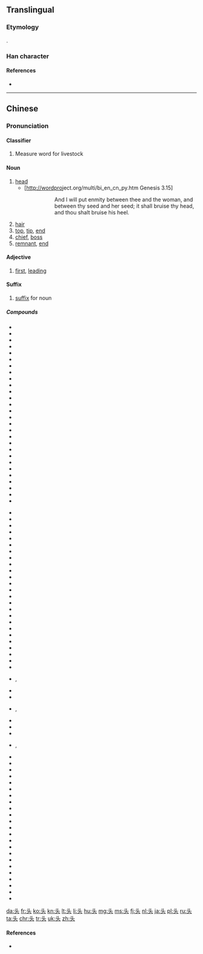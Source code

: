 {{stroke order|strokes=5}}
{{also|頭}}
==Translingual==

===Etymology===
{{Han simp|頭}}.

===Han character===
{{Han char|rn=37|rad=大|as=02|sn=5|four=|canj=X卜大 (XYK), 卜大 (YK)|ids=⿻[[⺀]][[大]]}}

====References====
* {{Han ref|kx=0249.111|hdz=10526.020|uh=5934|ud=22836}}

----

==Chinese==
{{zh-hanzi-box|头|[[頭]]}}

===Pronunciation===
{{zh-pron
|m=tóu
|c=tau4
|h=pfs=thèu
|mn=thâu/thiô/thô͘
|mn_note=thiô and thô͘ are literary
|w=3deu
|ma=y
|cat=n}}

====Classifier====
{{zh-cls|s}}

# Measure word for livestock
#: {{zh-usex|我 有 两 头 猪。|I have two pigs.|link=y}}

====Noun====
{{zh-noun|mw=个}}

# [[head]]
#* [http://wordpro​​ject.org/multi/bi_en_cn_py.htm Genesis 3.15]
#*: {{zh-usex|我 又 要 叫 你 和 女人 彼此 为{wéi} 仇。你 的 后裔 和 女人 的 后裔 也 彼此 为{wéi} 仇。女人 的 后裔 要 伤 你 的 头，你 要 伤 他 的 脚跟。 |And I will put enmity between thee and the woman, and between thy seed and her seed; it shall bruise thy head, and thou shalt bruise his heel.|ref=[http://wordpro​​ject.org/multi/bi_en_cn_py.htm Genesis 3.15 Genesis 3.15]}}
#*:: And I will put enmity between thee and the woman, and between thy seed and her seed; it shall bruise thy head, and thou shalt bruise his heel.
#: {{zh-usex|我 头 不 再 痛 了。|My head doesn't hurt any more.|link=y}}
# [[hair]]
# [[top]], [[tip]], [[end]]
# [[chief]], [[boss]]
# [[remnant]], [[end]]

====Adjective====
{{zh-adj|s}}

# [[first]], [[leading]]

====Suffix====
{{zh-suf|s}}

# [[suffix]] for noun

=====Compounds=====
{{der-top}}
{{top3}}
* {{l|zh|当头炮}}
* {{l|zh|馒头|tr=mántóu}}
* {{l|zh|偏头痛|tr=piāntóutòng}}
* {{l|zh|头班车}}
* {{l|zh|头版}}
* {{l|zh|头半天}}
* {{l|zh|头部}}
* {{l|zh|头彩}}
* {{l|zh|头茬}}
* {{l|zh|头筹}}
* {{l|zh|头等}}
* {{l|zh|头顶}}
* {{l|zh|头发|tr=tóufa}}
* {{l|zh|头盖}}
* {{l|zh|头盖骨|tr=tóugàigǔ}}
* {{l|zh|头高头低}}
* {{l|zh|头功|tr=tóugōng}}
* {{l|zh|头骨|tr=tóugǔ}}
* {{l|zh|头号}}
* {{l|zh|头回生，二回熟}}
* {{l|zh|头会箕敛}}
* {{l|zh|头昏}}
* {{l|zh|头昏目眩}}
* {{l|zh|头昏脑胀}}
* {{l|zh|头昏眼花}}
* {{l|zh|头奖}}
* {{l|zh|头角}}
* {{l|zh|头角峥嵘}}
{{mid3}}
* {{l|zh|头巾}}
* {{l|zh|头颈}}
* {{l|zh|头盔|tr=tóukuī}}
* {{l|zh|头里}}
* {{l|zh|头脸}}
* {{l|zh|头领}}
* {{l|zh|头颅|tr=tóulǔ}}
* {{l|zh|头路}}
* {{l|zh|头面}}
* {{l|zh|头面人物}}
* {{l|zh|头名}}
* {{l|zh|头目|tr=tóumù}}
* {{l|zh|头脑|tr=tóunǎo}}
* {{l|zh|头年}}
* {{l|zh|头牌}}
* {{l|zh|头皮|tr=tóupí}}
* {{l|zh|头皮屑|tr=tóupíxiè}}
* {{l|zh|头破血流}}
* {{l|zh|头前}}
* {{l|zh|头球}}
* {{l|zh|头人}}
* {{l|zh|头纱}}
* {{l|zh|头晌}}
* {{l|zh|头晌案头}}
* {{l|zh|头上长角，身上长刺}}
* {{l|zh|头绳}}, {{l|zh|头绳儿}}
* {{l|zh|头虱}}
* {{l|zh|头饰}}
{{mid3}}
* {{l|zh|头水}}, {{l|zh|头水儿}}
* {{l|zh|头胎}}
* {{l|zh|头套}}
* {{l|zh|头疼|tr=tóuténg}}
* {{l|zh|头疼脑热}}, {{l|zh|头疼脑热的}}
* {{l|zh|头天}}
* {{l|zh|头条新闻}}
* {{l|zh|头痛|tr=tóutòng}}
* {{l|zh|头痛医头，脚痛医脚}}
* {{l|zh|头头儿}}
* {{l|zh|头头是道}}
* {{l|zh|头晚}}
* {{l|zh|头尾}}
* {{l|zh|头衔}}
* {{l|zh|头像}}
* {{l|zh|头屑}}
* {{l|zh|头胸部}}
* {{l|zh|头绪|tr=tóuxù}}
* {{l|zh|头雁}}
* {{l|zh|头油}}
* {{l|zh|头晕}}
* {{l|zh|头晕眼花}}
* {{l|zh|头遭}}
* {{l|zh|头重脚轻}}
* {{l|zh|头子|tr=tóuzi}}
* {{l|zh|洗头|tr=xǐtóu}}
* {{l|zh|芋头|tr=yùtóu}}
* {{l|zh|龙头|tr=lóngtóu}}
{{bottom}}
{{der-bottom}}

[[da:头]]
[[fr:头]]
[[ko:头]]
[[kn:头]]
[[lt:头]]
[[li:头]]
[[hu:头]]
[[mg:头]]
[[ms:头]]
[[fj:头]]
[[nl:头]]
[[ja:头]]
[[pl:头]]
[[ru:头]]
[[ta:头]]
[[chr:头]]
[[tr:头]]
[[uk:头]]
[[zh:头]]

====References====
* {{cite web
| url = http://www.mdbg.net/chindict/chindict.php?page=worddict&wdrst=0&wdqb=头
| title = 头
| work = MDBG English to Chinese dictionary ( Based on CC-CEDICT )
| language = Mandarin/English
| accessdate = 2014-03-12}}